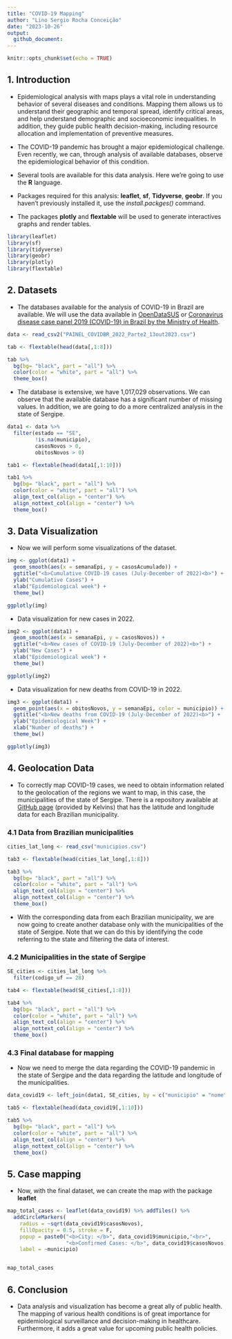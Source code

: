 ```yaml
---
title: "COVID-19 Mapping"
author: "Lino Sergio Rocha Conceição"
date: "2023-10-26"
output: 
  github_document:
---
```


```r
knitr::opts_chunk$set(echo = TRUE)
```

## 1. **Introduction**

* Epidemiological analysis with maps plays a vital role in understanding behavior of several diseases and conditions. Mapping them allows us to understand their geographic and temporal spread, identify critical areas, and help understand demographic and socioeconomic inequalities. In addition, they guide public health decision-making, including resource allocation and implementation of preventive measures.

* The COVID-19 pandemic has brought a major epidemiological challenge. Even recently, we can, through analysis of available databases, observe the epidemiological behavior of this condition.

* Several tools are available for this data analysis. Here we're going to use the **R** language.

* Packages required for this analysis: **leaflet**, **sf**, **Tidyverse**, **geobr**. If you haven't previously installed it, use the *install.packges()* command.

* The packages **plotly** and **flextable** will be used to generate interactives graphs and render tables.

```r
library(leaflet)
library(sf)
library(tidyverse)
library(geobr)
library(plotly)
library(flextable)
```

## 2. **Datasets**

* The databases available for the analysis of COVID-19 in Brazil are available. We will use the data available in [OpenDataSUS](https://opendatasus.saude.gov.br/) or [Coronavirus disease case panel 2019 (COVID-19) in Brazil by the Ministry of Health](https://covid.saude.gov.br/).

```r
data <- read_csv2("PAINEL_COVIDBR_2022_Parte2_13out2023.csv")

tab <- flextable(head(data[,1:8])) 

tab %>% 
  bg(bg= "black", part = "all") %>% 
  color(color = "white", part = "all") %>% 
  theme_box()
```

* The database is extensive, we have 1,017,029 observations. We can observe that the available database has a significant number of missing values. In addition, we are going to do a more centralized analysis in the state of Sergipe.

```r
data1 <- data %>% 
  filter(estado == "SE",
         !is.na(municipio),
         casosNovos > 0,
         obitosNovos > 0)

tab1 <- flextable(head(data1[,1:10]))

tab1 %>% 
  bg(bg= "black", part = "all") %>% 
  color(color = "white", part = "all") %>% 
  align_text_col(align = "center") %>% 
  align_nottext_col(align = "center") %>% 
  theme_box()
```

## 3. **Data Visualization**

* Now we will perform some visualizations of the dataset.

```r
img <- ggplot(data1) +
  geom_smooth(aes(x = semanaEpi, y = casosAcumulado)) +
  ggtitle("<b>Cumulative COVID-19 cases (July-December of 2022)<b>") +
  ylab("Cumulative Cases") +
  xlab("Epidemiological week") +
  theme_bw()

ggplotly(img)
```

* Data visualization for new cases in 2022.

```r
img2 <- ggplot(data1) +
  geom_smooth(aes(x = semanaEpi, y = casosNovos)) +
  ggtitle("<b>New cases of COVID-19 (July-December of 2022)<b>") +
  ylab("New Cases") +
  xlab("Epidemiological week") +
  theme_bw()

ggplotly(img2)
```

* Data visualization for new deaths from COVID-19 in 2022.

```r
img3 <- ggplot(data1) +
  geom_point(aes(x = obitosNovos, y = semanaEpi, color = municipio)) +
  ggtitle("<b>New deaths from COVID-19 (July-December of 2022)<b>") +
  ylab("Epidemiological Week") +
  xlab("Number of deaths") +
  theme_bw()

ggplotly(img3)
```

## 4. **Geolocation Data**

* To correctly map COVID-19 cases, we need to obtain information related to the geolocation of the regions we want to map, in this case, the municipalities of the state of Sergipe. There is a repository available at [GitHub page](https://github.com/kelvins/Municipios-Brasileiros) (provided by Kelvins) that has the latitude and longitude data for each Brazilian municipality.

### 4.1 **Data from Brazilian municipalities**

```r
cities_lat_long <- read_csv("municipios.csv")

tab3 <- flextable(head(cities_lat_long[,1:8]))

tab3 %>% 
  bg(bg= "black", part = "all") %>% 
  color(color = "white", part = "all") %>% 
  align_text_col(align = "center") %>% 
  align_nottext_col(align = "center") %>% 
  theme_box()
```

* With the corresponding data from each Brazilian municipality, we are now going to create another database only with the municipalities of the state of Sergipe. Note that we can do this by identifying the code referring to the state and filtering the data of interest.

### 4.2 **Municipalities in the state of Sergipe**

```r
SE_cities <- cities_lat_long %>% 
  filter(codigo_uf == 28)

tab4 <- flextable(head(SE_cities[,1:8]))

tab4 %>% 
  bg(bg= "black", part = "all") %>% 
  color(color = "white", part = "all") %>% 
  align_text_col(align = "center") %>% 
  align_nottext_col(align = "center") %>% 
  theme_box()
```

### 4.3 **Final database for mapping**

* Now we need to merge the data regarding the COVID-19 pandemic in the state of Sergipe and the data regarding the latitude and longitude of the municipalities. 

```r
data_covid19 <- left_join(data1, SE_cities, by = c("municipio" = "nome"))

tab5 <- flextable(head(data_covid19[,1:10]))

tab5 %>% 
  bg(bg= "black", part = "all") %>% 
  color(color = "white", part = "all") %>% 
  align_text_col(align = "center") %>% 
  align_nottext_col(align = "center") %>% 
  theme_box()
```

## 5. **Case mapping**

* Now, with the final dataset, we can create the map with the package **leaflet**

```r
map_total_cases <- leaflet(data_covid19) %>% addTiles() %>% 
  addCircleMarkers(
    radius = ~sqrt(data_covid19$casosNovos),
    fillOpacity = 0.5, stroke = F, 
    popup = paste0("<b>City: </b>", data_covid19$municipio,"<br>",
                   "<b>Confirmed Cases: </b>", data_covid19$casosNovos),
    label = ~municipio)


map_total_cases
```

## 6. **Conclusion**

* Data analysis and visualization has become a great ally of public health. The mapping of various health conditions is of great importance for epidemiological surveillance and decision-making in healthcare. Furthermore, it adds a great value for upcoming public health policies.